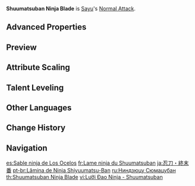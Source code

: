 {{Talent Infobox
|image         = Talent Shuumatsuban Ninja Blade.png
|character     = Sayu
|type          = Normal Attack
|info          = '''Normal Attack'''<br>Performs up to 4 consecutive strikes.<br><br>'''Charged Attack'''<br>Drains Stamina over time to perform continuous spinning attacks against all nearby opponents.<br>At the end of the sequence, performs a more powerful slash.<br><br>'''Plunging Attack'''<br>Plunges from mid-air to strike the ground below, damaging opponents along the path and dealing [[AoE]] DMG upon impact.
|hit1          = 72.2–154.35%
|hit2          = 71.4–152.51%
|hit3          = 43.4–92.79%+43.4–92.79%
|hit4          = 98.1–209.66%
|attr5         = Charged Attack Cyclic DMG
|value5        = 62.5–133.64%
|attr6         = Charged Attack Final DMG
|value6        = 113–241.63%
|attr7         = Charged Attack Stamina Cost
|value7        = 40.0/s
|attr8         = Max Duration
|value8        = 5s
|attr9         = Plunge DMG
|value9        = 74.6–157.85%
|attr10        = Low Plunge DMG
|value10       = 149–315.63%
|attr11        = High Plunge DMG
|value11       = 186–394.24%
|scale_att1    = ATK
}}
'''Shuumatsuban Ninja Blade''' is [[Sayu]]'s [[Normal Attack]].

==Advanced Properties==
{{Advanced Properties
|title   = Normal Attack 1-Hit
|gu      = 1U
|icdtag  = Normal Attack
|icdtype = 2.5s/3 Hits
|poise   = 80.5
|impulse = 3
|blunt   = 1

|title2   = Normal Attack 2-Hit
|gu2      = 1U
|icdtag2  = Normal Attack
|icdtype2 = 2.5s/3 Hits
|poise2   = 79.35
|impulse2 = 3
|blunt2   = 1

|title3   = Normal Attack 3-Hit A
|gu3      = 1U
|icdtag3  = Normal Attack
|icdtype3 = 2.5s/3 Hits
|poise3   = 48.3
|impulse3 = 3
|blunt3   = 1

|title4   = Normal Attack 3-Hit B
|gu4      = 1U
|icdtag4  = Normal Attack
|icdtype4 = 2.5s/3 Hits
|poise4   = 48.3
|impulse4 = 4
|blunt4   = 1

|title5   = Normal Attack 4-Hit
|gu5      = 1U
|icdtag5  = Normal Attack
|icdtype5 = 2.5s/3 Hits
|poise5   = 109.71
|impulse5 = 5
|blunt5   = 1

|title6   = Charged Attack Cyclic
|gu6      = 1U
|icdtag6  = Normal Attack
|icdtype6 = 2.5s/3 Hits
|poise6   = 60
|impulse6 = 3
|blunt6   = 1

|title7   = Charged Attack Final Slash
|gu7      = 1U
|icdtag7  = Normal Attack
|icdtype7 = 2.5s/3 Hits
|poise7   = 120
|impulse7 = 5
|blunt7   = 1

|title8   = Plunging Attack Collision
|gu8      = 0U
|icdtag8  = none
|poise8   = 35
|impulse8 = 2

|title9   = Low Plunge
|gu9      = 1U
|icdtag9  = none
|poise9   = 150
|impulse9 = 4
|blunt9   = 1

|title10   = High Plunge
|gu10      = 1U
|icdtag10  = none
|poise10   = 200
|impulse10 = 7
|blunt10   = 1
}}

==Preview==
{{Preview
|file1    = Shuumatsuban Ninja Blade Normal Preview
|caption1 = Normal Attack

|file2    = Shuumatsuban Ninja Blade Charged Preview
|caption2 = Charged Attack

|file3    = Shuumatsuban Ninja Blade Plunging Preview
|caption3 = Plunging Attack
}}

==Attribute Scaling==
{{Talent Scaling
|levels=11
|order=hit1,hit2,hit3,hit4,chargedattackspinningdmg,chargedattackfinaldmg,stamina,maxduration,plunge_title,plunge,plungelow,plungehigh
|titles=1-Hit DMG (%),2-Hit DMG (%),3-Hit DMG (%),4-Hit DMG (%),Charged Attack Spinning DMG (%),Charged Attack Final DMG (%),Charged Attack Stamina Cost,Max Duration,Plunging Attack,Plunge DMG (%),Low Plunge DMG (%),High Plunge DMG (%)
|hit1_1=72.24
|hit1_2=78.12
|hit1_3=84
|hit1_4=92.4
|hit1_5=98.28
|hit1_6=105
|hit1_7=114.24
|hit1_8=123.48
|hit1_9=132.72
|hit1_10=142.8
|hit1_11=154.35
|hit2_1=71.38
|hit2_2=77.19
|hit2_3=83
|hit2_4=91.3
|hit2_5=97.11
|hit2_6=103.75
|hit2_7=112.88
|hit2_8=122.01
|hit2_9=131.14
|hit2_10=141.1
|hit2_11=152.51
|hit3_1=43.43+43.43
|hit3_2=46.97+46.97
|hit3_3=50.5+50.5
|hit3_4=55.55+55.55
|hit3_5=59.09+59.09
|hit3_6=63.13+63.13
|hit3_7=68.68+68.68
|hit3_8=74.23+74.23
|hit3_9=79.79+79.79
|hit3_10=85.85+85.85
|hit3_11=92.79+92.79
|hit4_1=98.13
|hit4_2=106.11
|hit4_3=114.1
|hit4_4=125.51
|hit4_5=133.5
|hit4_6=142.63
|hit4_7=155.18
|hit4_8=167.73
|hit4_9=180.28
|hit4_10=193.97
|hit4_11=209.66
|chargedattackspinningdmg_1=62.55
|chargedattackspinningdmg_2=67.64
|chargedattackspinningdmg_3=72.73
|chargedattackspinningdmg_4=80
|chargedattackspinningdmg_5=85.09
|chargedattackspinningdmg_6=90.91
|chargedattackspinningdmg_7=98.91
|chargedattackspinningdmg_8=106.91
|chargedattackspinningdmg_9=114.91
|chargedattackspinningdmg_10=123.64
|chargedattackspinningdmg_11=133.64
|chargedattackfinaldmg_1=113.09
|chargedattackfinaldmg_2=122.3
|chargedattackfinaldmg_3=131.5
|chargedattackfinaldmg_4=144.65
|chargedattackfinaldmg_5=153.86
|chargedattackfinaldmg_6=164.38
|chargedattackfinaldmg_7=178.84
|chargedattackfinaldmg_8=193.31
|chargedattackfinaldmg_9=207.77
|chargedattackfinaldmg_10=223.55
|chargedattackfinaldmg_11=241.63
|stamina=40/s
|maxduration=5s
|plunge_1=74.59
|plunge_2=80.66
|plunge_3=86.73
|plunge_4=95.4
|plunge_5=101.47
|plunge_6=108.41
|plunge_7=117.95
|plunge_8=127.49
|plunge_9=137.03
|plunge_10=147.44
|plunge_11=157.85
|plungelow_1=149.14
|plungelow_2=161.28
|plungelow_3=173.42
|plungelow_4=190.77
|plungelow_5=202.91
|plungelow_6=216.78
|plungelow_7=235.86
|plungelow_8=254.93
|plungelow_9=274.01
|plungelow_10=294.82
|plungelow_11=315.63
|plungehigh_1=186.29
|plungehigh_2=201.45
|plungehigh_3=216.62
|plungehigh_4=238.28
|plungehigh_5=253.44
|plungehigh_6=270.77
|plungehigh_7=294.6
|plungehigh_8=318.42
|plungehigh_9=342.25
|plungehigh_10=368.25
|plungehigh_11=394.24
}}

==Talent Leveling==
{{Talent Upgrade|Sayu}}

==Other Languages==
{{Other Languages
|en      = Shuumatsuban Ninja Blade
|zhs     = 忍刀・终末番
|zhs_rm  = Rěndāo - Zhōngmòfān
|zht     = 忍刀・終末番
|zht_rm  = Rěndāo - Zhōngmòfān
|zh_tl   = Ninja Blade - Shuumatsuban
|ja      = 忍刀・終末番
|ja_rm   = Nintou - Shuumatsuban
|ja_tl   = Ninja Blade - Shuumatsuban
|ko      = 인도(忍刀)・종말번대
|ko_tl   = Ninja Blade - Shuumatsuban
|es      = Sable ninja de Los Ocelos
|es_tl   = Ninja Saber of the Ocelos
|fr      = Lame ninja du Shuumatsuban
|fr_tl   = Shuumatsuban Ninja Blade
|ru      = Ниндзюцу Сюмацубан
|ru_tl   = Shuumatsuban Ninjutsu
|th      = Shuumatsuban Ninja Blade
|vi      = Lưỡi Đao Ninja - Shuumatsuban
|vi_tl   = Ninja Blade - Shuumatsuban
|de      = Ninja-Klinge des Shuumatsuban
|de_tl   = Ninja Blade of Shuumatsuban
|id      = Shuumatsuban Ninja Blade
|pt      = Lâmina de Ninja Shiyuumatsu-Ban
|pt_tl   = 
|tr      = Shuumatsuban Ninja Kılıcı
|tr_tl   = Shuumatsuban Ninja Sword
|it      = Lama ninja della Shuumatsuban
|it_tl   = Shuumatsuban Ninja Blade
}}

==Change History==
{{Change History|2.0}}
<!--
==References==
{{Reflist}}-->

==Navigation==
{{Talent Navbox|Sayu}}

[[es:Sable ninja de Los Ocelos]]
[[fr:Lame ninja du Shuumatsuban]]
[[ja:忍刀・終末番]]
[[pt-br:Lâmina de Ninja Shiyuumatsu-Ban]]
[[ru:Ниндзюцу Сюмацубан]]
[[th:Shuumatsuban Ninja Blade]]
[[vi:Lưỡi Đao Ninja - Shuumatsuban]]